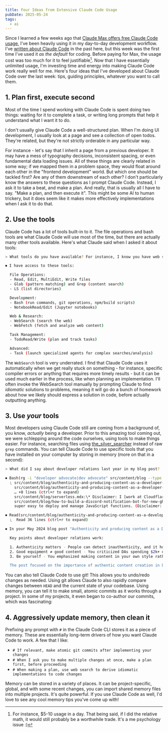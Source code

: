 ```yaml
---
title: Four Ideas from Extensive Claude Code Usage
pubDate: 2025-05-24
tags:
  - ai
---
```


Since I learned a few weeks ago that [Claude Max offers free Claude Code usage][max], I've been heavily using it in my day-to-day development workflow. I've [written about Claude Code][claude-code] in the past here, but this week was the first time I've used it _as the default_ for coding. Before paying for Max, the usage cost was too much for it to feel justifiable[^1]. Now that I have essentially unlimited usage, I'm investing time and energy into making Claude Code work really well for me. Here's four ideas that I've developed about Claude Code over the last week: tips, guiding principles, whatever you want to call them.

## 1. Plan first, execute second

Most of the time I spend working with Claude Code is spent doing two things: waiting for it to complete a task, or writing long prompts that help it understand what I want it to do. 

I don't usually give Claude Code a well-structured plan. When I'm doing UI development, I usually look at a page and see a collection of open todos. They're related, but they're not strictly orderable in any particular way.

For instance - let's say that I inherit a page from a previous developer. It may have a mess of typography decisions, inconsistent spacing, or even fundamental data loading issues. All of these things are clearly related in some way; if we mapped them in a problem space, they would float around each other in the "frontend development" world. But which one should be tackled first? Are any of them downstream of each other? I don't particularly know the answers to these questions as I prompt Claude Code. Instead, I ask it to take a beat, and make a plan. And really, that is usually all I have to say. "Make a plan, and then execute it". This might be some AI to human trickery, but it does seem like it makes more effectively implementations when I ask it to do that.

## 2. Use the tools

Claude Code has a lot of tools built-in to it. The file operations and bash tools are what Claude Code will use most of the time, but there are actually many other tools available. Here's what Claude said when I asked it about tools:

```sh
> What tools do you have available? For instance, I know you have web search. What other things can you do?

⏺ I have access to these tools:

  File Operations:
  - Read, Edit, MultiEdit, Write files
  - Glob (pattern matching) and Grep (content search)
  - LS (list directories)

  Development:
  - Bash (run commands, git operations, npm/build scripts)
  - NotebookRead/Edit (Jupyter notebooks)

  Web & Research:
  - WebSearch (search the web)
  - WebFetch (fetch and analyze web content)

  Task Management:
  - TodoRead/Write (plan and track tasks)

  Advanced:
  - Task (launch specialized agents for complex searches/analysis)
```

The `WebSearch` tool is very underrated. I find that Claude Code uses it automatically when we get really stuck on something - for instance, specific compiler errors or anything that requires more timely results - but it can be used much earlier in the process, like when planning an implementation. I'll often invoke the WebSearch tool manually by prompting Claude to find _idiomatic_ solutions to problems, meaning it will go do a bunch of homework about how we likely should express a solution in code, before actually outputting anything.

## 3. Use _your_ tools

Most developers using Claude Code still are coming from a background of, you know, _actually_ being a developer. Prior to this amazing tool coming out, we were schlepping around the code ourselves, using tools to make things easier. For instance, searching files using [the_silver_searcher](https://github.com/ggreer/the_silver_searcher) instead of raw `grep` commands. You can tell Claude Code to use specific tools that you have installed on your computer by storing in memory (more on that in a second):

```sh
> What did I say about developer relations last year in my blog post?

⏺ Bash(rg -i "developer advocate|dev advocate" src/content/blog --type md)…
  ⎿ src/content/blog/authenticity-and-producing-content-as-a-developer-advocate.mdx:title: Authenticity and producing content as a Developer Advocate
    src/content/blog/authenticity-and-producing-content-as-a-developer-advocate.mdx:description: Some unstructured thoughts on working as a Developer Advocate in 2024.
    … +8 lines (ctrl+r to expand)
    src/content/blog/serverless.mdx:\* Disclaimer: I [work at Cloudflare](https://blog.cloudflare.com/author/kristian/) as the developer advocate for Workers.
    src/content/blog/how-to-build-a-discord-notification-bot-for-new-ghost-members.mdx:[Cloudflare Workers](https://workers.dev/) is a serverless platform built on Cloudflare’s global network that makes it
    super easy to deploy and manage JavaScript functions. (Disclaimer: I work as the developer advocate for Workers!)

⏺ Read(src/content/blog/authenticity-and-producing-content-as-a-developer-advocate.mdx)…
  ⎿  Read 36 lines (ctrl+r to expand)

⏺ In your May 2024 blog post "Authenticity and producing content as a Developer Advocate," you discussed:

  Key points about developer relations work:

  1. Authenticity matters - People can detect inauthenticity, and it hurts your effectiveness in selling/educating as a DA
  2. Good equipment ≠ good content - You criticized DAs spending $2k+ on gear without first developing content creation skills
  3. Be yourself - You emphasized making content in your own style rather than copying others, noting you're fortunate at Cloudflare to make videos in your laid-back, off-the-cuff style

  The post focused on the importance of authentic content creation in DA work and avoiding common pitfalls like over-investing in equipment or trying to be someone you're not.
```

You can also tell Claude Code to use git! This allows you to undo/redo changes as needed. Using git allows Claude to also rapidly compare changes between `HEAD` and the current state of your codebase. Using memory, you can tell it to make small, atomic commits as it works through a project. In some of my projects, it even began to co-author our commits, which was fascinating:

<Tweet id="https://x.com/kristianf_/status/1925589333983072393" theme="dark" />

## 4. Aggressively update memory, then clean it

Prefixing any prompt with `#` in the Claude Code CLI stores it as a piece of memory. These are essentially long-term drivers of how you want Claude Code to work. A few that I like:

- `# If relevant, make atomic git commits after implementing your changes`
- `# When I ask you to make multiple changes at once, make a plan first, before proceeding`
- `# When making a plan, use web search to derive idiomatic implementations to code changes`

Memory can be stored in a variety of places. It can be project-specific, global, and with some recent changes, you can import shared memory files into multiple projects. It's quite powerful. If you use Claude Code as well, I'd love to see any cool memory tips you've come up with!

[max]: https://support.anthropic.com/en/articles/11145838-using-claude-code-with-your-max-plan
[claude-code]: https://kristianfreeman.com/claude-code-rewrites
[^1]: For instance, $5-10 usage in a day. That being said, if I did the relative math, it would still probably be a worthwhile trade. It's a me psychology issue :)
